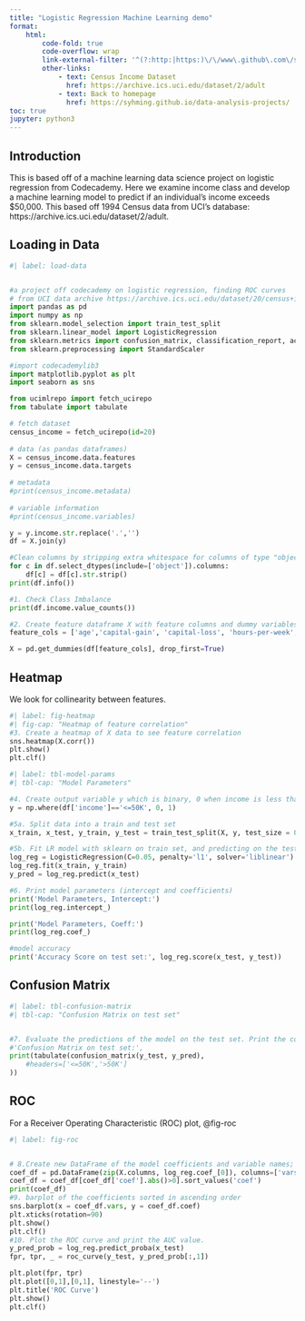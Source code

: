 ```yaml
---
title: "Logistic Regression Machine Learning demo"
format:
    html:
        code-fold: true
        code-overflow: wrap
        link-external-filter: '^(?:http:|https:)\/\/www\.github\.com\/syhming\/data\-analysis\-projects'
        other-links: 
            - text: Census Income Dataset
              href: https://archive.ics.uci.edu/dataset/2/adult
            - text: Back to homepage
              href: https://syhming.github.io/data-analysis-projects/
toc: true
jupyter: python3
---
```

## Introduction
This is based off of a machine learning data science project on logistic regression from Codecademy. Here we examine income class and develop a machine learning model to predict if an individual's income exceeds $50,000. This based off 1994 Census data from UCI's database: https://archive.ics.uci.edu/dataset/2/adult.


## Loading in Data

```python
#| label: load-data


#a project off codecademy on logistic regression, finding ROC curves
# from UCI data archive https://archive.ics.uci.edu/dataset/20/census+income
import pandas as pd
import numpy as np
from sklearn.model_selection import train_test_split
from sklearn.linear_model import LogisticRegression
from sklearn.metrics import confusion_matrix, classification_report, accuracy_score, precision_score, recall_score, f1_score, roc_curve, roc_auc_score
from sklearn.preprocessing import StandardScaler

#import codecademylib3
import matplotlib.pyplot as plt
import seaborn as sns

from ucimlrepo import fetch_ucirepo 
from tabulate import tabulate

# fetch dataset 
census_income = fetch_ucirepo(id=20) 
  
# data (as pandas dataframes) 
X = census_income.data.features 
y = census_income.data.targets 
  
# metadata 
#print(census_income.metadata) 
  
# variable information 
#print(census_income.variables) 

y = y.income.str.replace('.','')
df = X.join(y)

#Clean columns by stripping extra whitespace for columns of type "object"
for c in df.select_dtypes(include=['object']).columns:
    df[c] = df[c].str.strip()
print(df.info())

#1. Check Class Imbalance
print(df.income.value_counts())

#2. Create feature dataframe X with feature columns and dummy variables for categorical features
feature_cols = ['age','capital-gain', 'capital-loss', 'hours-per-week', 'sex','race', 'education']

X = pd.get_dummies(df[feature_cols], drop_first=True)


```

## Heatmap
We look for collinearity between features.

```python
#| label: fig-heatmap
#| fig-cap: "Heatmap of feature correlation"
#3. Create a heatmap of X data to see feature correlation
sns.heatmap(X.corr())
plt.show()
plt.clf()
```

```python
#| label: tbl-model-params
#| tbl-cap: "Model Parameters"

#4. Create output variable y which is binary, 0 when income is less than 50k, 1 when it is greater than 50k
y = np.where(df['income']=='<=50K', 0, 1)

#5a. Split data into a train and test set
x_train, x_test, y_train, y_test = train_test_split(X, y, test_size = 0.2, random_state = 1)

#5b. Fit LR model with sklearn on train set, and predicting on the test set
log_reg = LogisticRegression(C=0.05, penalty='l1', solver='liblinear')
log_reg.fit(x_train, y_train)
y_pred = log_reg.predict(x_test)

#6. Print model parameters (intercept and coefficients)
print('Model Parameters, Intercept:')
print(log_reg.intercept_)

print('Model Parameters, Coeff:')
print(log_reg.coef_)

#model accuracy
print('Accuracy Score on test set:', log_reg.score(x_test, y_test))
```

## Confusion Matrix


```python
#| label: tbl-confusion-matrix
#| tbl-cap: "Confusion Matrix on test set"


#7. Evaluate the predictions of the model on the test set. Print the confusion matrix and accuracy score.
#'Confusion Matrix on test set:',
print(tabulate(confusion_matrix(y_test, y_pred), 
    #headers=['<=50K','>50K']
))


```


## ROC
For a Receiver Operating Characteristic (ROC) plot, @fig-roc

```python
#| label: fig-roc


# 8.Create new DataFrame of the model coefficients and variable names; sort values based on coefficient
coef_df = pd.DataFrame(zip(X.columns, log_reg.coef_[0]), columns=['vars', 'coef']).sort_values('coef')
coef_df = coef_df[coef_df['coef'].abs()>0].sort_values('coef')
print(coef_df)
#9. barplot of the coefficients sorted in ascending order
sns.barplot(x = coef_df.vars, y = coef_df.coef)
plt.xticks(rotation=90)
plt.show()
plt.clf()
#10. Plot the ROC curve and print the AUC value.
y_pred_prob = log_reg.predict_proba(x_test)
fpr, tpr, _ = roc_curve(y_test, y_pred_prob[:,1])

plt.plot(fpr, tpr)
plt.plot([0,1],[0,1], linestyle='--')
plt.title('ROC Curve')
plt.show()
plt.clf()
```
